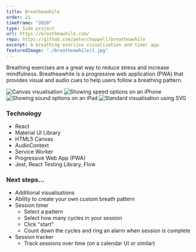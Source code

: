 ```yaml
---
title: Breatheawhile
order: 21
timeFrame: "2020"
type: Side project
url: https://breatheawhile.com/
repo: https://github.com/peterchappell/breatheawhile
excerpt: A breathing exercise visualisation and timer app.
featuredImage: "./breatheawhile/1.jpg"
---
```


Breathing exercises are a great way to reduce stress and increase mindfulness. Breatheawhile
is a progressive web application (PWA) that provides visual and audio cues to help users 
follow a breathing pattern.

<ProjectLink url="https://breatheawhile.com/" />

<Gallery>

![Canvas visualisation](./breatheawhile/1.jpg)
![Showing speed options on an iPhone](./breatheawhile/3.png)
![Showing sound options on an iPad](./breatheawhile/2.jpg)
![Standard visualisation using SVG](./breatheawhile/4.png)

</Gallery>

### Technology

- React
- Material UI Library
- HTML5 Canvas
- AudioContext
- Service Worker
- Progressive Web App (PWA)
- Jest, React Testing Library, Flow

### Next steps...

- Additional visualisations
- Ability to create your own custom breath pattern
- Session timer
  - Select a pattern
  - Select how many cycles in your session
  - Click "start"
  - Count down the cycles and ring an alarm when session is complete
- Session tracker
  - Track sessions over time (on a calendar UI or similar)

